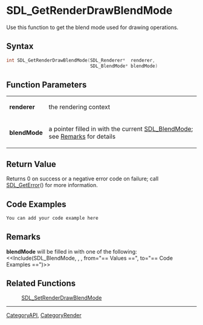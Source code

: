 
= SDL_GetRenderDrawBlendMode =
Use this function to get the blend mode used for drawing operations.


== Syntax ==
<syntaxhighlight lang='c++'>
int SDL_GetRenderDrawBlendMode(SDL_Renderer*  renderer,
                               SDL_BlendMode* blendMode)
</syntaxhighlight>

== Function Parameters ==
{|
|'''renderer'''
|the rendering context
|-
|'''blendMode'''
|a pointer filled in with the current [[SDL_BlendMode]]; see [[#blendMode|Remarks]] for details
|}

== Return Value ==
Returns 0 on success or a negative error code on failure; call [[SDL_GetError]]() for more information.

== Code Examples ==
<syntaxhighlight lang='c++'>
You can add your code example here
</syntaxhighlight>

== Remarks ==
<span id="blendMode"></span> '''blendMode''' will be filled in with one of the following: <<Include(SDL_BlendMode, , , from="== Values ==", to="== Code Examples ==")>>

== Related Functions ==
:[[SDL_SetRenderDrawBlendMode]]

----
[[CategoryAPI]], [[CategoryRender]]
